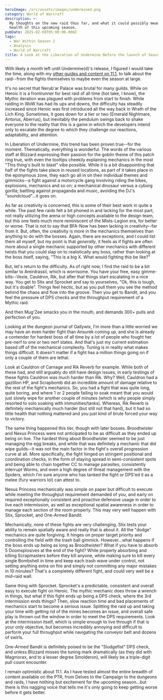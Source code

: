 ```yaml
---
heroImage: /src/assets/images/undermined.png
category: World of Warcraft
description: >-
  My thoughts on the new raid thus far, and what it could possibly mean for the
  health of this upcoming season.
pubDate: 2025-02-08T05:00:00.000Z
tags:
  - War Within Season 2
  - Analysis
  - World of Warcraft
title: A Look at the Liberation of Undermine Before the launch of Season 2
---
```



With likely a month left until Undermine(d)'s release, I figured I would take the time, along with my <a href="http://www.shawnzhome.com/tags/war%20within%20season%202">other guides and content on 11.1</a>, to talk about the raid--from the fights themselves to maybe even the season at large.

It's no secret that Nerub'ar Palace was brutal for many guilds.  While on Heroic it is a frontrunner for best raid of all time (hot take, I know), the Mythic iteration was plagued with problems from start to finish.  While raiding in WoW has had its ups and downs, the difficulty has steadily increased since Heroic was first introduced all the way back in Wrath of the Lich King.  Sometimes, it goes down for a tier or two (Emerald Nightmare, Antorus, Aberrus), but inevitably the pendulum swings back to shake everyone to the reality that this is a game in which the developers intend only to escalate the degree to which they challenge our reactions, adaptability, and attention.

In Liberation of Undermine, this trend has been proven true--for the moment.  Thematically, everything is wonderful.  The words of the various staff at Blizzard expressing their passion for the goblin theme of this patch ring true, with even the tooltips cheekily explaining mechanics in the most "This thing's built to blast" vibe possible.  While it is a bit disappointing that half of the fights take place in reused locations, as part of it takes place in the eponymous zone, they each go all in on their individual themes and gimmicks--a fight against a motorcycle gang involving riding the bikes, explosions, mechanics and so on; a mechanical dinosaur versus a cyborg gorilla; battling against propaganda and music, avoiding the DJ's "soundcloud"...it goes on.  

As far as creativity is concerned, this is some of their best work in quite a while.  The past few raids felt a bit phoned in and lacking for the most part, not really utilizing the arena or high concepts available to the design team, but this one feels much more reminiscent of the Mists-Legion era, for better or worse.  That is not to say that BFA-Now has been lacking in creativity--far from it. But, often, the creativity is more in the mechanics themselves than anything to do with the bosses. Again, there are exceptions, and I could list them all myself, but my point is that *generally*, it feels as if fights are often more about a single mechanic supported by other mechanics with different twists that you could slap on to realistically any boss, rather than looking at the boss itself, saying, "This is a big X. What would fighting this be like?"

But, let's return to the difficulty.  As of right now, I find the raid to be a bit similar to Amirdrassil, which is worrisome.  You have your free, easy gimme-kills--Vexie, Cauldron, Rik, but after that things start escalating in a nice way. You get to Stix and Sprocket and say to yourselves, "Ok, this is tough, but it's doable". Things feel hectic, but as you pull them you see the method behind the chaos and flow into the groove. Then you get to Bandit, and you feel the pressure of DPS checks and the throughput requirement of a Mythic raid.

And then Mug'Zee smacks you in the mouth, and demands 300+ pulls and perfection of you.

Looking at the dungeon journal of Gallywix, I'm more than a little worried we may have an even harder fight than Ansurek coming up, and she is already a contender for hardest boss of all time by a lot of people who fought her pre-nerf to one or two nerf states.  And that's just my current estimation based off of the mechanical complexity.  Tuning is in reality what makes things difficult. It doesn't matter if a fight has a million things going on if only a couple of them are lethal.

Look at Cauldron of Carnage and Rik Reverb for example.  While both of these had, and still arguably do still have design issues, in early testings of these fights Cauldron was much harder than Rik.   Why? Well, Cauldron had a gazillion HP, and Scrapbomb did an incredible amount of damage relative to the rest of the fight's mechanics.  So, you had a fight that was quite long, quite boring, and where 1 or 2 people failing to soak meant that you would just slowly wipe for another couple of minutes (which is why people simply resorted to solo soaking with immunities/tanks).  Whereas, Rik Reverb is definitely mechanically much harder (but still not that hard), but it had so little health that nothing mattered and you just kind of brute forced your way to victory.

The same thing happened this tier, though with later bosses.  Broodtwister and Nexus Princess were not anticipated to be as difficult as they ended up being on live.  The hardest thing about Broodtwister seemed to be just managing the egg breaks, and while that was definitely a mechanic that did wipe guilds--it was not the main factor in the fight's overall progression curve at all.  More specifically, the fight hinged on stringent positional and coordination checks, in the form of staying spread in semi-consistent spots and being able to chain together CC to manage parasites, consistently interrupt Worms, and even a high degree of threat management with the Spiders, which I'm sure anyone who has tanked the fight or DPS'ed it as a melee (fury warriors lol) can attest to.  

Nexus Princess mechanically was simple on paper but difficult to execute while meeting the throughput requirement demanded of you, and early on required exceptionally consistent and proactive defensive usage in order to live each intermission, as well as exceptional spatial awareness in order to manage each section of the room properly.  This may very well happen with Stix, Sprocket, and One-Armed Bandit.

Mechanically, none of these fights are very challenging.  Stix tests your ability to remain spatially aware and really that is about it. All the "dodge" mechanics are quite forgiving. It hinges on proper target priority and controlling the field with the trash ball gimmick.  However...what happens if the boss ends up being as long as Broodtwister? What if you have to absorb 5 Doomsplosives at the end of the fight? While properly absorbing and killing Scrapmasters before they kill anyone, while making sure to kill every single Bombshell in time and keep each trash wave under control, not setting anything extra on fire and simply not committing any major mistakes in 10 minutes? That's a completely different fight, and could very well be a mid-raid wall.

Same thing with Sprocket.  Sprocket's a predictable, consistent and overall easy to execute fight on Heroic.  The mythic mechanic does throw a wrench in things, but what if this fight ends up being a DPS check, where the 3rd intermission ends things? Then, slow reaction time and bad placements of mechanics start to become a serious issue. Splitting the raid up and taking your time with getting rid of the mines becomes an issue, and overall safe play is thrown out the window in order to meet the DPS requirements. Look at the intermission itself, which is simple enough to live through if that is your only objective, but becomes incredibly annoying and difficult to perform your full throughput while navigating the conveyor belt and dozens of swirls.  

One-Armed Bandit is definitely poised to be the "Sludgefist" DPS check, and unless Blizzard misses the tuning mark dramatically (as they did with Magmorax, and to a lesser degree Smolderon), will likely be a triple-digit pull count encounter.

I remain optimistic about 11.1. As I have tested almost the entire breadth of content available on the PTR, from Delves to the Campaign to the dungeons and raids, I have nothing but excitement for the upcoming season...but there is this nagging voice that tells me it's only going to keep getting worse before it gets better.
